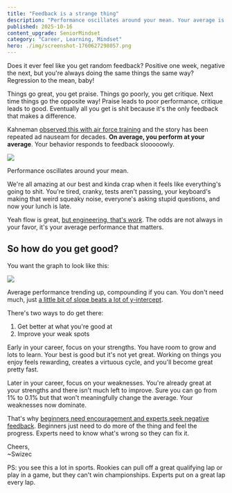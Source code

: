 ```yaml
---
title: "Feedback is a strange thing"
description: "Performance oscillates around your mean. Your average is what matters."
published: 2025-10-16
content_upgrade: SeniorMindset
category: "Career, Learning, Mindset"
hero: ./img/screenshot-1760627298057.png
---
```


Does it ever feel like you get random feedback? Positive one week, negative the next, but you're always doing the same things the same way? Regression to the mean, baby!

Things go great, you get praise. Things go poorly, you get critique. Next time things go the opposite way! Praise leads to poor performance, critique leads to good. Eventually all you get is shit because it's the only feedback that makes a difference.

Kahneman [observed this with air force training](https://faculty.mccombs.utexas.edu/carlos.carvalho/teaching/regression_to_the_mean.pdf) and the story has been repeated ad nauseam for decades. **On average, you perform at your average**. Your behavior responds to feedback slooooowly.

![](https://i.imgur.com/t0xfuXc.png)

Performance oscillates around your mean.

We're all amazing at our best and kinda crap when it feels like everything's going to shit. You're tired, cranky, tests aren't passing, your keyboard's making that weird squeaky noise, everyone's asking stupid questions, and now your lunch is late.

Yeah flow is great, [but engineering, that's _work_](https://swizec.com/blog/flow-good-for-programming-not-engineering/). The odds are not always in your favor, it's your average performance that matters.

## So how do you get good?

You want the graph to look like this:

![](https://i.imgur.com/fqrbz7M.png)

Average performance trending up, compounding if you can. You don't need much, just [a little bit of slope beats a lot of y-intercept](https://swizec.com/blog/why-take-a-bigger-role-for-no-bump-in-pay/).

There's two ways to do get there:

1. Get better at what you're good at
2. Improve your weak spots

Early in your career, focus on your strengths. You have room to grow and lots to learn. Your best is good but it's not yet great. Working on things you enjoy feels rewarding, creates a virtuous cycle, and you'll become great pretty fast.

Later in your career, focus on your weaknesses. You're already great at your strengths and there isn't much left to improve. Sure you can go from 1% to 0.1% but that won't meaningfully change the average. Your weaknesses now dominate.

That's why [beginners need encouragement and experts seek negative feedback](https://blogs.cuit.columbia.edu/sf2559/files/2011/08/FF_JCR_Feedback.pdf). Beginners just need to do more of the thing and feel the progress. Experts need to know what's wrong so they can fix it.

Cheers,<br/>
~Swizec

PS: you see this a lot in sports. Rookies can pull off a great qualifying lap or play in a game, but they can't win championships. Experts put on a great lap every lap.
